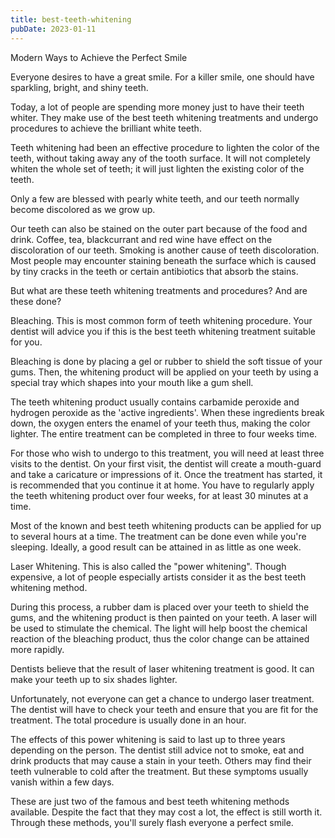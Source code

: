```yaml
---
title: best-teeth-whitening
pubDate: 2023-01-11
---
```


Modern Ways to Achieve the Perfect Smile

Everyone desires to have a great smile. For a killer smile, one should have sparkling, bright, and shiny teeth. 

Today, a lot of people are spending more money just to have their teeth whiter. They make use of the best teeth whitening treatments and undergo procedures to achieve the brilliant white teeth.

Teeth whitening had been an effective procedure to lighten the color of the teeth, without taking away any of the tooth surface. It will not completely whiten the whole set of teeth; it will just lighten the existing color of the teeth.

Only a few are blessed with pearly white teeth, and our teeth normally become discolored as we grow up.

Our teeth can also be stained on the outer part because of the food and drink. Coffee, tea, blackcurrant and red wine have effect on the discoloration of our teeth. Smoking is another cause of teeth discoloration. Most people may encounter staining beneath the surface which is caused by tiny cracks in the teeth or certain antibiotics that absorb the stains. 

But what are these teeth whitening treatments and procedures? And are these done?

Bleaching. This is most common form of teeth whitening procedure. Your dentist will advice you if this is the best teeth whitening treatment suitable for you.

Bleaching is done by placing a gel or rubber to shield the soft tissue of your gums. Then, the whitening product will be applied on your teeth by using a special tray which shapes into your mouth like a gum shell.

The teeth whitening product usually contains carbamide peroxide and hydrogen peroxide as the 'active ingredients'. When these ingredients break down, the oxygen enters the enamel of your teeth thus, making the color lighter. The entire treatment can be completed in three to four weeks time.

For those who wish to undergo to this treatment, you will need at least three visits to the dentist. On your first visit, the dentist will create a mouth-guard and take a caricature or impressions of it. Once the treatment has started, it is recommended that you continue it at home. You have to regularly apply the teeth whitening product over four weeks, for at least 30 minutes at a time.

Most of the known and best teeth whitening products can be applied for up to several hours at a time. The treatment can be done even while you're sleeping. Ideally, a good result can be attained in as little as one week.

Laser Whitening. This is also called the "power whitening". Though expensive, a lot of people especially artists consider it as the best teeth whitening method.
 
During this process, a rubber dam is placed over your teeth to shield the gums, and the whitening product is then painted on your teeth. A laser will be used to stimulate the chemical. The light will help boost the chemical reaction of the bleaching product, thus the color change can be attained more rapidly.

Dentists believe that the result of laser whitening treatment is good. It can make your teeth up to six shades lighter.

Unfortunately, not everyone can get a chance to undergo laser treatment. The dentist will have to check your teeth and ensure that you are fit for the treatment. The total procedure is usually done in an hour.

The effects of this power whitening is said to last up to three years depending on the person. The dentist still advice not to smoke, eat and drink products that may cause a stain in your teeth. Others may find their teeth vulnerable to cold after the treatment. But these symptoms usually vanish within a few days.

These are just two of the famous and best teeth whitening methods available. Despite the fact that they may cost a lot, the effect is still worth it. Through these methods, you'll surely flash everyone a perfect smile.